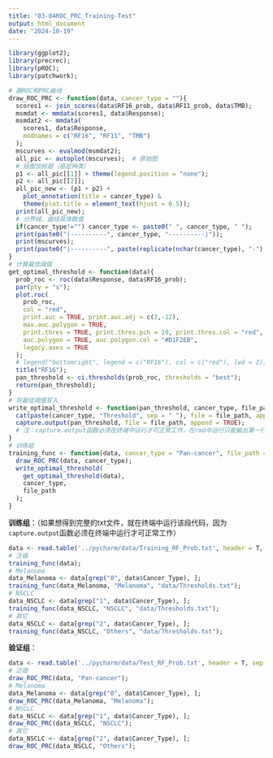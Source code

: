 ```yaml
---
title: "03-04ROC_PRC_Training-Test"
output: html_document
date: "2024-10-19"
---
```


```r
library(ggplot2);
library(precrec);
library(pROC);
library(patchwork);
```

```r
# 画ROC和PRC曲线
draw_ROC_PRC <- function(data, cancer_type = ""){
  scores1 <- join_scores(data$RF16_prob, data$RF11_prob, data$TMB);
  msmdat <- mmdata(scores1, data$Response);
  msmdat2 <- mmdata(
    scores1, data$Response, 
    modnames = c("RF16", "RF11", "TMB")
  );
  mscurves <- evalmod(msmdat2);
  all_pic <- autoplot(mscurves);  # 原始图
  # 给图加标题（癌症种类）
  p1 <- all_pic[[1]] + theme(legend.position = "none");
  p2 <- all_pic[[2]];
  all_pic_new <- (p1 + p2) + 
    plot_annotation(title = cancer_type) &
    theme(plot.title = element_text(hjust = 0.5));
  print(all_pic_new);
  # 分界线、曲线具体数值
  if(cancer_type!="") cancer_type <- paste0(" ", cancer_type, " ");
  print(paste0("|----------", cancer_type, "----------|"));
  print(mscurves);
  print(paste0("|----------", paste(replicate(nchar(cancer_type), "-"), collapse = ""), "----------|"));
}
# 计算最佳阈值
get_optimal_threshold <- function(data){
  prob_roc <- roc(data$Response, data$RF16_prob);
  par(pty = "s");
  plot.roc(
    prob_roc, 
    col = "red", 
    print.auc = TRUE, print.auc.adj = c(2,-12),
    max.auc.polygon = TRUE, 
    print.thres = TRUE, print.thres.pch = 19, print.thres.col = "red", print.thres.adj = c(0.3,-1.2),
    auc.polygon = TRUE, auc.polygon.col = "#D1F2EB",
    legacy.axes = TRUE
  );
  # legend("bottomright", legend = c("RF16"), col = c("red"), lwd = 2);
  title("RF16");
  pan_threshold <- ci.thresholds(prob_roc, thresholds = "best");
  return(pan_threshold);
}
# 将最佳阈值写入
write_optimal_threshold <- function(pan_threshold, cancer_type, file_path){
  cat(paste(cancer_type, "Threshold", sep = " "), file = file_path, append = TRUE);
  capture.output(pan_threshold, file = file_path, append = TRUE);
  # 注：capture.output函数必须在终端中运行才可正常工作，在rmd中运行只能输出第一行内容
}
# 训练组
training_func <- function(data, cancer_type = "Pan-cancer", file_path = "data/Pan_Thresholds.txt"){
  draw_ROC_PRC(data, cancer_type);
  write_optimal_threshold(
    get_optimal_threshold(data),
    cancer_type,
    file_path
  );
}
```
**训练组**：（如果想得到完整的txt文件，就在终端中运行该段代码，因为`capture.output`函数必须在终端中运行才可正常工作）
```r
data <- read.table('../pycharm/data/Training_RF_Prob.txt', header = T, sep = '\t');
# 泛癌
training_func(data);
# Melanoma
data_Melanoma <- data[grep("0", data$Cancer_Type), ];
training_func(data_Melanoma, "Melanoma", "data/Thresholds.txt");
# NSCLC
data_NSCLC <- data[grep("1", data$Cancer_Type), ];
training_func(data_NSCLC, "NSCLC", "data/Thresholds.txt");
# 其它
data_NSCLC <- data[grep("2", data$Cancer_Type), ];
training_func(data_NSCLC, "Others", "data/Thresholds.txt");
```
**验证组**：
```r
data <- read.table('../pycharm/data/Test_RF_Prob.txt', header = T, sep = '\t');
# 泛癌
draw_ROC_PRC(data, "Pan-cancer");
# Melanoma
data_Melanoma <- data[grep("0", data$Cancer_Type), ];
draw_ROC_PRC(data_Melanoma, "Melanoma");
# NSCLC
data_NSCLC <- data[grep("1", data$Cancer_Type), ];
draw_ROC_PRC(data_NSCLC, "NSCLC");
# 其它
data_NSCLC <- data[grep("2", data$Cancer_Type), ];
draw_ROC_PRC(data_NSCLC, "Others");
```

